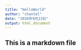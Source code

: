 ```yaml
---
title: "HelloWorld"
author: "chantel"
date: "2020年9月23日"
output: html_document
---
```


## This is a markdown file
